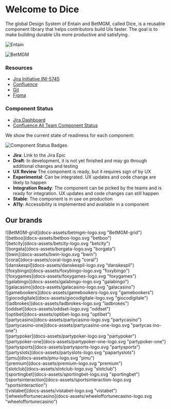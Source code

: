 
<Meta title="Introduction/Intro" />

<style>
    {`
    .sb-intro-brands {
        align-items: center;
        border: 2px solid #9453AD;
        display: flex;
        flex-direction: column;
        margin: auto;
        padding-top: 50px;
        position: relative;
        width: 100%;
    }
    .sb-intro-brands__container {
        --s: 130px;
        --m: 4px;
        --f: calc(1.732 * var(--s) + 4 * var(--m) - 1px);

        display: flex;
        margin: auto;
        padding-bottom: var(--s);
        width: 90%;
    }
    .sb-intro-brands__hexagon-grid {
        font-size: 0;
        margin-bottom: 5rem;

        &::before {
            content: '';
            float: left;
            height: 120%;
            shape-outside: repeating-linear-gradient(rgb(0 0 0 / 0%) 0 calc(var(--f) - 3px), #000000 0 var(--f));
            width: calc(var(--s) / 2 + var(--m));
        }
    }
    .sb-intro-brands__logo {
        --brand-logo-bg: #000;
        background-color: var(--brand-logo-bg);
        clip-path: polygon(0% 25%, 0% 75%, 50% 100%, 100% 75%, 100% 25%, 50% 0%);
        display: inline-block;
        font-size: initial;
        height: calc(var(--s) * 1.1547);
        margin: var(--m);
        margin-bottom: calc(var(--m) - var(--s) * 0.2885);
        position: relative;
        width: var(--s);

        &::after {
            background-color: red;
            clip-path: polygon(0% 25%, 0% 75%, 50% 100%, 100% 75%, 100% 25%, 50% 0%);
            content: '';
            height: 100%;
            opacity: 0;
            position: absolute;
            width: 100%;
            z-index: 2;
        }
    }
    .sb-intro-brands__logo p {
      display: contents;
    }
    .sb-intro-brands__logo img {
        aspect-ratio: 1;
        left: 50%;
        object-fit: contain;
        position: absolute;
        top: 50%;
        translate: -50% -50%;
        width: 80%;
        z-index: 1;
    }
    .betmgm-logo {
      --brand-logo-bg: #050505;
    }
    .betboo-logo {
      --brand-logo-bg: #ef4923;
    }
    .betcity-logo {
      --brand-logo-bg: #060322;
    }
    .borgata-logo {
      --brand-logo-bg: #000;
    }
    .bwin-logo {
      --brand-logo-bg: #000;
    }
    .coral-logo {
      --brand-logo-bg: #084d8d;
    }
    .danskespil-logo {
      --brand-logo-bg: #564523;
    }
    .foxybingo-logo {
      --brand-logo-bg: #430061;
    }
    .foxygames-logo {
      --brand-logo-bg: #55007b;
    }
    .galabingo-logo {
      --brand-logo-bg: #082ba6;
    }
    .galacasino-logo {
      --brand-logo-bg: #222222;
    }
    .gamebookers-logo {
      --brand-logo-bg: #343236;
    }
    .giocodigitale-logo {
      --brand-logo-bg: #f4f4f4;
    }
    .ladbrokes-logo {
      --brand-logo-bg: #f01e28;
    }
    .oddset-logo {
      --brand-logo-bg: #f2f2f2;
    }
    .optibet-logo {
      --brand-logo-bg: #0f202d;
    }
    .partycasino-logo {
      --brand-logo-bg: #211551;
    }
    .partycasino-one-logo {
      --brand-logo-bg: #171717;
    }
    .partypoker-logo {
      --brand-logo-bg: #0f0f10;
    }
    .partypoker-one-logo {
      --brand-logo-bg: #171717;
    }
    .partysports-logo {
      --brand-logo-bg: #171717;
    }
    .partyslots-logo {
      --brand-logo-bg: #211551;
    }
    .pmu-logo {
      --brand-logo-bg: #fff;
    }
    .premium-logo {
      --brand-logo-bg: #000;
    }
    .slotclub-logo {
      --brand-logo-bg: #5d0102;
    }
    .sportingbet-logo {
      --brand-logo-bg: #035c8e;
    }
    .sportsinteraction-logo {
      --brand-logo-bg: #07153d;
    }
    .vistabet-logo {
      --brand-logo-bg: #161616;
    }
    .wheeloffortunecasino-logo {
      --brand-logo-bg: #020312;
    }
    `}
</style>

# Welcome to Dice 

The global Design System of Entain and BetMGM, called Dice, is a reusable component library that helps contributors build UIs faster. The goal is to make building durable UIs more productive and satisfying.

![Entain](docs-assets/entain-logo.svg "Entain")

![BetMGM](docs-assets/betmgm-logo.svg "BetMGM")

### **Resources**

<ul>
  <li><a href="https://jira.corp.entaingroup.com/browse/INI-5745" target="_blank" rel="noopener noreferrer">Jira Initiative INI-5745</a></li>
  <li><a href="https://confluence.corp.entaingroup.com/display/INIUE/Initiatives+User+Experience" target="_blank" rel="noopener noreferrer">Confluence</a></li>
  <li><a href="https://vie.git.bwinparty.com/vanilla/monorepo/-/tree/main/packages/design-system" target="_blank" rel="noopener noreferrer">Git</a></li>
  <li><a href="https://www.figma.com/design/NgrOt8MGJhe0obKFBQgqdT/Component-Tokens?node-id=2650-33784&t=44hNvhDk5Yc4aGje-0" target="_blank" rel="noopener noreferrer">Figma</a></li>
</ul>

### Component Status

<ul>
  <li><a href="https://jira.corp.entaingroup.com/secure/Dashboard.jspa?selectPageId=18515" target="_blank">Jira Dashboard</a></li>
  <li><a href="https://confluence.corp.entaingroup.com/display/INIUE/All+Teams+Component+Status" target="_blank">Confluence All Team Component Status</a></li>
</ul>

We show the current state of readiness for each component:

![Component Status Badges](docs-assets/component-status-badge.png "Component Status Badges")

* **Jira**: Link to the Jira Epic
* **Draft**: In development, it is not yet finished and may go through additional changes and testing
* **UX Review** The component is ready, but it requires sign of by UX
* **Experimental**: Can be integrated. UX updates and code change are likely to happen
* **Integration Ready**: The component can be picked by the teams and is ready for integration. UX updates and code changes can still happen
* **Stable**: The component is in use on production
* **A11y**: Accessibility is implemented and available in a component

## Our brands

<div class="sb-intro-brands">
<div class="sb-intro-brands__container">
<div class="sb-intro-brands__hexagon-grid">

<div class="sb-intro-brands__logo betmgm-logo">
![BetMGM-grid](docs-assets/betmgm-logo.svg "BetMGM-grid")
</div>

<div class="sb-intro-brands__logo betboo-logo">
![betboo](docs-assets/betboo-logo.svg "betboo")
</div>

<div class="sb-intro-brands__logo betcity-logo">
![betcity](docs-assets/betcity-logo.svg "betcity")
</div>

<div class="sb-intro-brands__logo borgata-logo">
![borgata](docs-assets/borgata-logo.svg "borgata")
</div>

<div class="sb-intro-brands__logo bwin-logo">
![bwin](docs-assets/bwin-logo.svg "bwin")
</div>

<div class="sb-intro-brands__logo coral-logo">
![coral](docs-assets/coral-logo.svg "coral")
</div>

<div class="sb-intro-brands__logo danskespil-logo">
![danskespil](docs-assets/danskespil-logo.svg "danskespil")
</div>

<div class="sb-intro-brands__logo foxybingo-logo">
![foxybingo](docs-assets/foxybingo-logo.svg "foxybingo")
</div>

<div class="sb-intro-brands__logo foxygames-logo">
![foxygames](docs-assets/foxygames-logo.svg "foxygames")
</div>

<div class="sb-intro-brands__logo galabingo-logo">
![galabingo](docs-assets/galabingo-logo.svg "galabingo")
</div>

<div class="sb-intro-brands__logo galacasino-logo">
![galacasino](docs-assets/galacasino-logo.svg "galacasino")
</div>

<div class="sb-intro-brands__logo gamebookers-logo">
![gamebookers](docs-assets/gamebookers-logo.svg "gamebookers")
</div>

<div class="sb-intro-brands__logo giocodigitale-logo">
![giocodigitale](docs-assets/giocodigitale-logo.svg "giocodigitale")
</div>

<div class="sb-intro-brands__logo ladbrokes-logo">
![ladbrokes](docs-assets/ladbrokes-logo.svg "ladbrokes")
</div>

<div class="sb-intro-brands__logo oddset-logo">
![oddset](docs-assets/oddset-logo.svg "oddset")
</div>

<div class="sb-intro-brands__logo optibet-logo">
![optibet](docs-assets/optibet-logo.svg "optibet")
</div>

<div class="sb-intro-brands__logo partycasino-logo">
![partycasino](docs-assets/partycasino-logo.svg "partycasino")
</div>

<div class="sb-intro-brands__logo partycasino-one-logo">
![partycasino-one](docs-assets/partycasino-one-logo.svg "partycas ino-one")
</div>

<div class="sb-intro-brands__logo partypoker-logo">
![partypoker](docs-assets/partypoker-logo.svg "partypoker")
</div>

<div class="sb-intro-brands__logo partypoker-one-logo">
![partypoker-one](docs-assets/partypoker-one-logo.svg "partypoker-one")
</div>

<div class="sb-intro-brands__logo partysports-logo">
![partysports](docs-assets/partysports-logo.svg "partysports")
</div>

<div class="sb-intro-brands__logo partyslots-logo">
![partyslots](docs-assets/partyslots-logo.svg "papartyslots")
</div>

<div class="sb-intro-brands__logo pmu-logo">
![pmu](docs-assets/pmu-logo.svg "pmu")
</div>

<div class="sb-intro-brands__logo premium-logo">
![premium](docs-assets/premium-logo.svg "premium")
</div>

<div class="sb-intro-brands__logo slotclub-logo">
![slotclub](docs-assets/slotclub-logo.svg "slotclub")
</div>

<div class="sb-intro-brands__logo sportingbet-logo">
![sportingbet](docs-assets/sportingbet-logo.svg "sportingbet")
</div>

<div class="sb-intro-brands__logo sportsinteraction-logo">
![sportsinteraction](docs-assets/sportsinteraction-logo.svg "sportsinteraction")
</div>

<div class="sb-intro-brands__logo vistabet-logo">
![vistabet](docs-assets/vistabet-logo.svg "vistabet")
</div>

<div class="sb-intro-brands__logo wheeloffortunecasino-logo">
![wheeloffortunecasino](docs-assets/wheeloffortunecasino-logo.svg "wheeloffortunecasino")
</div>

</div>
</div>
</div>
